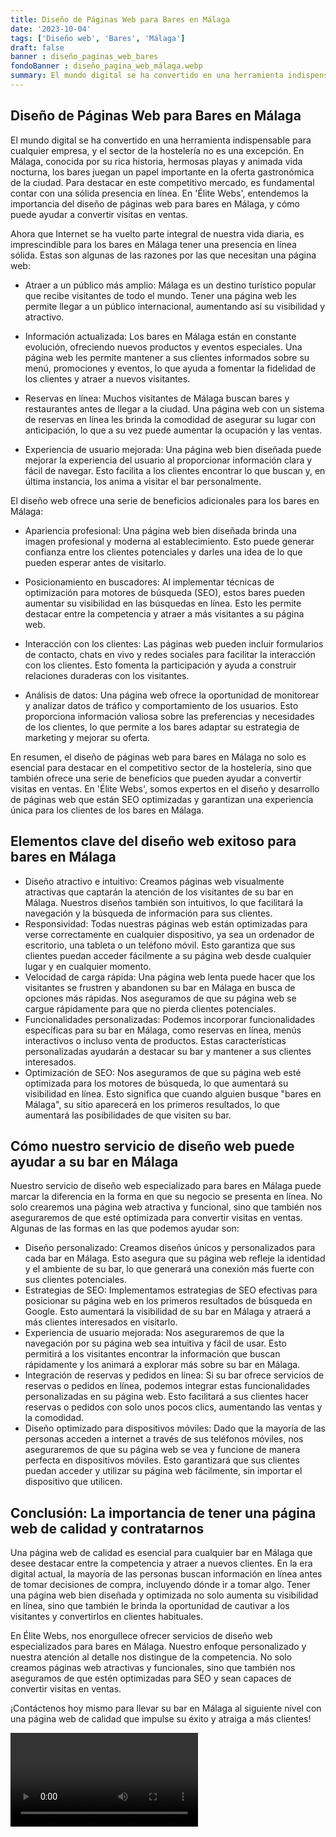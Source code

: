 ```yaml
---
title: Diseño de Páginas Web para Bares en Málaga
date: '2023-10-04'
tags: ['Diseño web', 'Bares', 'Málaga']
draft: false
banner : diseño_paginas_web_bares
fondoBanner : diseño_pagina_web_málaga.webp
summary: El mundo digital se ha convertido en una herramienta indispensable para cualquier empresa, y el sector de la hostelería no es una excepción. En Málaga, conocida por su rica historia, hermosas playas y animada vida nocturna, los bares juegan un papel importante en la oferta gastronómica de la ciudad. Para destacar en este competitivo mercado, es fundamental contar con una sólida presencia en línea. En 'Élite Webs', entendemos la importancia del diseño de páginas web para bares en Málaga, y cómo puede ayudar a convertir visitas en ventas.
---
```


## Diseño de Páginas Web para Bares en Málaga

El mundo digital se ha convertido en una herramienta indispensable para cualquier empresa, y el sector de la hostelería no es una excepción. En Málaga, conocida por su rica historia, hermosas playas y animada vida nocturna, los bares juegan un papel importante en la oferta gastronómica de la ciudad. Para destacar en este competitivo mercado, es fundamental contar con una sólida presencia en línea. En 'Élite Webs', entendemos la importancia del diseño de páginas web para bares en Málaga, y cómo puede ayudar a convertir visitas en ventas.

Ahora que Internet se ha vuelto parte integral de nuestra vida diaria, es imprescindible para los bares en Málaga tener una presencia en línea sólida. Estas son algunas de las razones por las que necesitan una página web:

- Atraer a un público más amplio: Málaga es un destino turístico popular que recibe visitantes de todo el mundo. Tener una página web les permite llegar a un público internacional, aumentando así su visibilidad y atractivo.

- Información actualizada: Los bares en Málaga están en constante evolución, ofreciendo nuevos productos y eventos especiales. Una página web les permite mantener a sus clientes informados sobre su menú, promociones y eventos, lo que ayuda a fomentar la fidelidad de los clientes y atraer a nuevos visitantes.

- Reservas en línea: Muchos visitantes de Málaga buscan bares y restaurantes antes de llegar a la ciudad. Una página web con un sistema de reservas en línea les brinda la comodidad de asegurar su lugar con anticipación, lo que a su vez puede aumentar la ocupación y las ventas.

- Experiencia de usuario mejorada: Una página web bien diseñada puede mejorar la experiencia del usuario al proporcionar información clara y fácil de navegar. Esto facilita a los clientes encontrar lo que buscan y, en última instancia, los anima a visitar el bar personalmente.

El diseño web ofrece una serie de beneficios adicionales para los bares en Málaga:

- Apariencia profesional: Una página web bien diseñada brinda una imagen profesional y moderna al establecimiento. Esto puede generar confianza entre los clientes potenciales y darles una idea de lo que pueden esperar antes de visitarlo.

- Posicionamiento en buscadores: Al implementar técnicas de optimización para motores de búsqueda (SEO), estos bares pueden aumentar su visibilidad en las búsquedas en línea. Esto les permite destacar entre la competencia y atraer a más visitantes a su página web.

- Interacción con los clientes: Las páginas web pueden incluir formularios de contacto, chats en vivo y redes sociales para facilitar la interacción con los clientes. Esto fomenta la participación y ayuda a construir relaciones duraderas con los visitantes.

- Análisis de datos: Una página web ofrece la oportunidad de monitorear y analizar datos de tráfico y comportamiento de los usuarios. Esto proporciona información valiosa sobre las preferencias y necesidades de los clientes, lo que permite a los bares adaptar su estrategia de marketing y mejorar su oferta.

En resumen, el diseño de páginas web para bares en Málaga no solo es esencial para destacar en el competitivo sector de la hostelería, sino que también ofrece una serie de beneficios que pueden ayudar a convertir visitas en ventas. En 'Élite Webs', somos expertos en el diseño y desarrollo de páginas web que están SEO optimizadas y garantizan una experiencia única para los clientes de los bares en Málaga.

<GifSeo />

<Cta />

## Elementos clave del diseño web exitoso para bares en Málaga

- Diseño atractivo e intuitivo: Creamos páginas web visualmente atractivas que captarán la atención de los visitantes de su bar en Málaga. Nuestros diseños también son intuitivos, lo que facilitará la navegación y la búsqueda de información para sus clientes.
- Responsividad: Todas nuestras páginas web están optimizadas para verse correctamente en cualquier dispositivo, ya sea un ordenador de escritorio, una tableta o un teléfono móvil. Esto garantiza que sus clientes puedan acceder fácilmente a su página web desde cualquier lugar y en cualquier momento.
- Velocidad de carga rápida: Una página web lenta puede hacer que los visitantes se frustren y abandonen su bar en Málaga en busca de opciones más rápidas. Nos aseguramos de que su página web se cargue rápidamente para que no pierda clientes potenciales.
- Funcionalidades personalizadas: Podemos incorporar funcionalidades específicas para su bar en Málaga, como reservas en línea, menús interactivos o incluso venta de productos. Estas características personalizadas ayudarán a destacar su bar y mantener a sus clientes interesados.
- Optimización de SEO: Nos aseguramos de que su página web esté optimizada para los motores de búsqueda, lo que aumentará su visibilidad en línea. Esto significa que cuando alguien busque "bares en Málaga", su sitio aparecerá en los primeros resultados, lo que aumentará las posibilidades de que visiten su bar.

## Cómo nuestro servicio de diseño web puede ayudar a su bar en Málaga

Nuestro servicio de diseño web especializado para bares en Málaga puede marcar la diferencia en la forma en que su negocio se presenta en línea. No solo crearemos una página web atractiva y funcional, sino que también nos aseguraremos de que esté optimizada para convertir visitas en ventas. Algunas de las formas en las que podemos ayudar son:

- Diseño personalizado: Creamos diseños únicos y personalizados para cada bar en Málaga. Esto asegura que su página web refleje la identidad y el ambiente de su bar, lo que generará una conexión más fuerte con sus clientes potenciales.
- Estrategias de SEO: Implementamos estrategias de SEO efectivas para posicionar su página web en los primeros resultados de búsqueda en Google. Esto aumentará la visibilidad de su bar en Málaga y atraerá a más clientes interesados en visitarlo.
- Experiencia de usuario mejorada: Nos aseguraremos de que la navegación por su página web sea intuitiva y fácil de usar. Esto permitirá a los visitantes encontrar la información que buscan rápidamente y los animará a explorar más sobre su bar en Málaga.
- Integración de reservas y pedidos en línea: Si su bar ofrece servicios de reservas o pedidos en línea, podemos integrar estas funcionalidades personalizadas en su página web. Esto facilitará a sus clientes hacer reservas o pedidos con solo unos pocos clics, aumentando las ventas y la comodidad.
- Diseño optimizado para dispositivos móviles: Dado que la mayoría de las personas acceden a internet a través de sus teléfonos móviles, nos aseguraremos de que su página web se vea y funcione de manera perfecta en dispositivos móviles. Esto garantizará que sus clientes puedan acceder y utilizar su página web fácilmente, sin importar el dispositivo que utilicen.

## Conclusión: La importancia de tener una página web de calidad y contratarnos

Una página web de calidad es esencial para cualquier bar en Málaga que desee destacar entre la competencia y atraer a nuevos clientes. En la era digital actual, la mayoría de las personas buscan información en línea antes de tomar decisiones de compra, incluyendo dónde ir a tomar algo. Tener una página web bien diseñada y optimizada no solo aumenta su visibilidad en línea, sino que también le brinda la oportunidad de cautivar a los visitantes y convertirlos en clientes habituales.

En Élite Webs, nos enorgullece ofrecer servicios de diseño web especializados para bares en Málaga. Nuestro enfoque personalizado y nuestra atención al detalle nos distingue de la competencia. No solo creamos páginas web atractivas y funcionales, sino que también nos aseguramos de que estén optimizadas para SEO y sean capaces de convertir visitas en ventas.

¡Contáctenos hoy mismo para llevar su bar en Málaga al siguiente nivel con una página web de calidad que impulse su éxito y atraiga a más clientes!

<Video />

<CtaBot job='Bares' city='Málaga'/>

<Gmaps query='Málaga+españa+maps' />